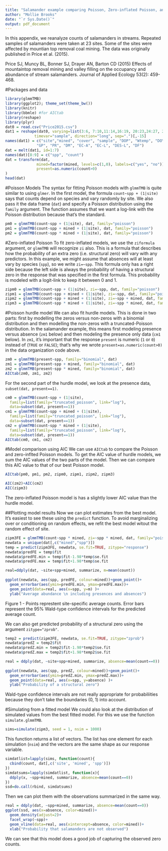 ```yaml
---
title: "Salamander example comparing Poisson, Zero-inflated Poisson, and Hurdle models"
author: "Mollie Brooks"
date: "`r Sys.Date()`"
output: pdf_document
---
```

In this appendix, we reanalyze counts of salamanders in streams. Repeated samples of salamanders were taken at 23 sites. Some of the sites were affected by mountian top removal coal mining.
The data was originally published in Price et al. (2015).

Price SJ, Muncy BL, Bonner SJ, Drayer AN, Barton CD (2015) Effects of mountaintop removal mining and valley filling on the occupancy and abundance of stream salamanders. Journal of Applied Ecology 53(2): 459-468.

#Packages and data  
```r
library(glmmTMB)
library(ggplot2); theme_set(theme_bw())
library(knitr)
library(bbmle) #for AICtab
library(reshape)
library(plyr)
dat0 = read.csv("Price2015.csv")
dat1 = reshape(dat0, varying=list(3:6, 7:10,11:14,16:19, 20:23,24:27, 28:31, 32:35, 36:39, 40:43), 
             timevar="sample", direction="long", sep=".")[,-15]
names(dat1) = c("site","mined", "cover", "sample", "DOP", "Wtemp", "DOY", 
              "GP", "PR", "DM", "EC-A", "EC-L", "DES-L", "DF") 
dat = melt(dat1, id=1:7)
names(dat)[8:9] = c("spp", "count")
dat = transform(dat, 
              mined=factor(mined, levels=c(1,0), labels=c("yes", "no")),
              present=as.numeric(count>0)
)
head(dat)
```

#Poisson Models
The syntax for fitting Poisson models with `glmmTMB` is quite similar to using `glmer`. In the first model, the formula `count~spp + (1|site)` says that counts depend on species and vary randomly by site. We also pass it the data frame (`dat`) and specify a Poisson distribution using the `family` argument. The function assumes that we want a log-link with the Poisson distribution because that's the standard.

```r
pm0 = glmmTMB(count~spp + (1|site), dat, family="poisson")
pm1 = glmmTMB(count~spp + mined + (1|site), dat, family="poisson")
pm2 = glmmTMB(count~spp * mined + (1|site), dat, family="poisson")
```

#Zero-inflated Poisson
To fit zero-inflated models, we use the `ziformula` argument, or `glmmTMB` will recognize `zi` also. This is a formula that describes how the probability of an extra zero (i.e. structural zero) will vary with any predictors. In this example, we might assume that absences will at least vary by species (`spp`), so we write `zi=~spp`. This formula only has a right side because the left side is always the probability of having a structural zero in the response that was specified in the first formula. This probability is modeled with a logit-link to keep it between 0 and 1.

```r
zipm0 = glmmTMB(count~spp + (1|site), zi=~spp, dat, family="poisson")
zipm1 = glmmTMB(count~spp + mined + (1|site), zi=~spp, dat, family="poisson")
zipm2 = glmmTMB(count~spp + mined + (1|site), zi=~spp + mined, dat, family="poisson")
zipm3 = glmmTMB(count~spp * mined + (1|site), zi=~spp * mined, dat, family="poisson")
```

#Poisson hurdle model
We can also fit hurdle models. This is done in two parts: first by modelling the zeros versus non-zeros with a binomial distribution and then modelling the non-zeros with a truncated-Poisson distribution. In the salamander example, this means first modeling presence versus absence (`zm1` below) and then modeling the presence only data (`cm1` below). In `zm1`, it's important that the response `present` is numeric (`1` or `0`) instead of (`TRUE` or `FALSE`); that's why we wrote `present=as.numeric(count>0)` in the data organization code above.

```r
zm0 = glmmTMB(present~spp, family="binomial", dat)
zm1 = glmmTMB(present~spp + mined, family="binomial", dat)
zm2 = glmmTMB(present~spp * mined, family="binomial", dat)
AICtab(zm0, zm1, zm2)
```

For the second part of the hurdle model, we look at the presence data, `subset(dat, present==1)`.
```r
cm0 = glmmTMB(count~spp + (1|site), 
  family=list(family="truncated_poisson", link="log"), 
  data=subset(dat, present==1))
cm1 = glmmTMB(count~spp + mined + (1|site), 
  family=list(family="truncated_poisson", link="log"), 
  data=subset(dat, present==1))
cm2 = glmmTMB(count~spp * mined + (1|site), 
  family=list(family="truncated_poisson", link="log"), 
  data=subset(dat, present==1))
AICtab(cm0, cm1, cm2)
```

#Model comparison using AIC
We can use `AICtab` to compare the Poisson and zero-inflted Poisson models. To get the AIC value of hurdle models, we sum the AIC values of the two parts of the model. Then we can compare this AIC value to that of our best Poisson model.
```r
AICtab(pm0, pm1, pm2, zipm0, zipm1, zipm2, zipm3)

AIC(zm2)+AIC(cm2)
AIC(zipm3)
```
The zero-inflated Poisson model is has a slightly lower AIC value than the hurdle model.

##Plotting model results
Now we can plot estimates from the best model. It's easiest to see these using the `predict` function. To avoid marginalizing over or conditioning on random effects, we refit the best model witout the random effect of site.

```r
zipm3FE = glmmTMB(count~spp * mined, zi=~spp * mined, dat, family="poisson")
newdata = unique(dat[,c("mined","spp")])
temp = predict(zipm3FE, newdata, se.fit=TRUE, zitype="response")
newdata$predFE = temp$fit
newdata$predFE.min = temp$fit-1.98*temp$se.fit
newdata$predFE.max = temp$fit+1.98*temp$se.fit

real=ddply(dat, ~site+spp+mined, summarize, m=mean(count))
  
ggplot(newdata, aes(spp, predFE, colour=mined))+geom_point()+
  geom_errorbar(aes(ymin=predFE.min, ymax=predFE.max))+
  geom_point(data=real, aes(x=spp, y=m) )+
  ylab("Average abundance \n including presences and absences")
``` 

Figure 1 - Points represtent site-specific average counts. Error bars represent the 95% Wald-type confidence intervals for the predicted average count.

We can also get predicted probability of a structural zero using the argument `zitype="zprob"`.
```r
temp2 = predict(zipm3FE, newdata, se.fit=TRUE, zitype="zprob")
newdata$predZ = temp2$fit
newdata$predZ.min = temp2$fit-1.98*temp2$se.fit
newdata$predZ.max = temp2$fit+1.98*temp2$se.fit

real = ddply(dat, ~site+spp+mined, summarize, absence=mean(count==0))
  
ggplot(newdata, aes(spp, predZ, colour=mined))+geom_point()+
  geom_errorbar(aes(ymin=predZ.min, ymax=predZ.max))+
  geom_point(data=real, aes(x=spp, y=absence) )+
  ylab("Probability of a structural zero")
```
Wald-type confidence intervals are not really appropriate for probabiliities because they don't take the boundaries (0, 1) into account. 

#Simulating from a fitted model
We could also look at the distribution of simulated values from the best fitted model. For this we use the function `simulate.glmmTMB`.
```r
sims=simulate(zipm3, seed = 1, nsim = 1000)
```

This function returns a list of vectors. The list has one element for each simulation (`nsim`) and the vectors are the same shape as our response variable. 

```r
simdatlist=lapply(sims, function(count){ 
  cbind(count, dat[,c('site', 'mined', 'spp')])
})
simdatsums=lapply(simdatlist, function(x){
  ddply(x, ~spp+mined, summarize, absence=mean(count==0))
})
ssd=do.call(rbind, simdatsums)
```

Then we can plot them with the observations summarized in the same way.
```r
real = ddply(dat, ~spp+mined, summarize, absence=mean(count==0))
ggplot(ssd, aes(x=absence, color=mined))+
  geom_density(adjust=2)+
  facet_wrap(~spp)+
  geom_vline(data=real, aes(xintercept=absence, color=mined))+
  xlab("Probability that salamanders are not observed")
```

We can see that this model does a good job of capturing the observed zero counts.